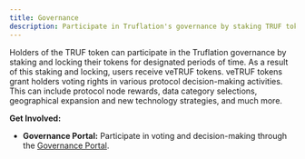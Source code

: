 ---
title: Governance
description: Participate in Truflation's governance by staking TRUF tokens to receive veTRUF, granting voting rights in protocol decisions.
---

Holders of the TRUF token can participate in the Truflation governance by staking and locking their tokens for designated periods of time. As a result of this staking and locking, users receive veTRUF tokens. veTRUF tokens grant holders voting rights in various protocol decision-making activities. This can include protocol node rewards, data category selections, geographical expansion and new technology strategies, and much more.

**Get Involved:**

- **Governance Portal:** Participate in voting and decision-making through the [Governance Portal](https://governance.truflation.com).

